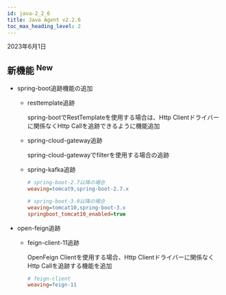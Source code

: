 ```yaml
---
id: java-2_2_6
title: Java Agent v2.2.6
toc_max_heading_level: 2
---
```


2023年6月1日

## 新機能 <sup><Status>New</Status></sup>

-   spring-boot追跡機能の追加

    -   resttemplate追跡

        spring-bootでRestTemplateを使用する場合は、Http Clientドライバーに関係なくHttp Callを追跡できるように機能追加

    -   spring-cloud-gateway追跡

        spring-cloud-gatewayでfilterを使用する場合の追跡

    -   spring-kafka追跡

        ```ini title='whatap.conf'
        # spring-boot-2.7以降の場合
        weaving=tomcat9,spring-boot-2.7.x

        # spring-boot-3.0以降の場合
        weaving=tomcat10,spring-boot-3.x
        springboot_tomcat10_enabled=true
        ```
-   open-feign追跡

    -   feign-client-11追跡

        OpenFeign Clientを使用する場合、Http Clientドライバーに関係なくHttp Callを追跡する機能を追加

        ```ini title='whatap.conf'
        # feign-client
        weaving=feign-11
        ```
